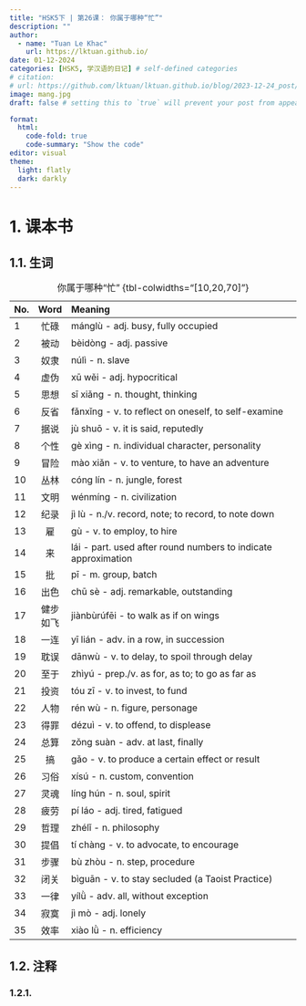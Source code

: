```yaml
---
title: "HSK5下 | 第26课： 你属于哪种“忙”"
description: ""
author:
  - name: "Tuan Le Khac"
    url: https://lktuan.github.io/
date: 01-12-2024
categories: [HSK5, 学汉语的日记] # self-defined categories
# citation: 
# url: https://github.com/lktuan/lktuan.github.io/blog/2023-12-24_post/
image: mang.jpg
draft: false # setting this to `true` will prevent your post from appearing on your listing page until you're ready!

format: 
  html: 
    code-fold: true
    code-summary: "Show the code"
editor: visual
theme:
  light: flatly
  dark: darkly
---
```


# 1. 课本书

## 1.1. 生词

| No. | Word | Meaning                                                     |
|:----|:----:|:------------------------------------------------------------|
|1|忙碌|mánglù - adj. busy, fully occupied|
|2|被动|bèidòng - adj. passive|
|3|奴隶|núlì - n. slave|
|4|虚伪|xū wěi - adj. hypocritical|
|5|思想|sī xiǎng - n. thought, thinking|
|6|反省|fǎnxǐng - v. to reflect on oneself, to self-examine|
|7|据说|jù shuō - v. it is said, reputedly|
|8|个性|gè xìng - n. individual character, personality|
|9|冒险|mào xiǎn - v. to venture, to have an adventure|
|10|丛林|cóng lín - n. jungle, forest|
|11|文明|wénmíng - n. civilization|
|12|纪录|jì lù - n./v. record, note; to record, to note down|
|13|雇|gù - v. to employ, to hire|
|14|来|lái - part. used after round numbers to indicate approximation|
|15|批|pī - m. group, batch|
|16|出色|chū sè - adj. remarkable, outstanding|
|17|健步如飞|jiànbùrúfēi - to walk as if on wings|
|18|一连|yī lián - adv. in a row, in succession|
|19|耽误|dānwù - v. to delay, to spoil through delay|
|20|至于|zhìyú - prep./v. as for, as to; to go as far as|
|21|投资|tóu zī - v. to invest, to fund|
|22|人物|rén wù - n. figure, personage|
|23|得罪|dézuì - v. to offend, to displease|
|24|总算|zǒng suàn - adv. at last, finally|
|25|搞|gǎo - v. to produce a certain effect or result|
|26|习俗|xísú - n. custom, convention|
|27|灵魂|líng hún - n. soul, spirit|
|28|疲劳|pí láo - adj. tired, fatigued|
|29|哲理|zhélǐ - n. philosophy|
|30|提倡|tí chàng - v. to advocate, to encourage|
|31|步骤|bù zhòu - n. step, procedure|
|32|闭关|bìguān - v. to stay secluded (a Taoist Practice)|
|33|一律|yílǜ - adv. all, without exception|
|34|寂寞|jì mò - adj. lonely|
|35|效率|xiào lǜ - n. efficiency|
: 你属于哪种“忙” {tbl-colwidths="\[10,20,70\]"}

## 1.2. 注释

### 1.2.1.